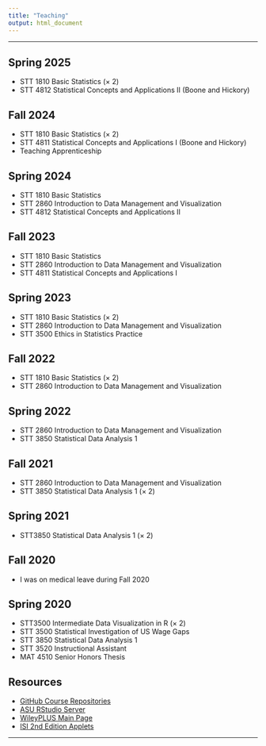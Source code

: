 ```yaml
---
title: "Teaching"
output: html_document
---
```


<hr>

## Spring 2025

* STT 1810 Basic Statistics (&times; 2)
* STT 4812 Statistical Concepts and Applications II (Boone and Hickory)

## Fall 2024

* STT 1810 Basic Statistics (&times; 2)
* STT 4811 Statistical Concepts and Applications I (Boone and Hickory)
* Teaching Apprenticeship

## Spring 2024

* STT 1810 Basic Statistics
* STT 2860 Introduction to Data Management and Visualization
* STT 4812 Statistical Concepts and Applications II

## Fall 2023

* STT 1810 Basic Statistics
* STT 2860 Introduction to Data Management and Visualization
* STT 4811 Statistical Concepts and Applications I

## Spring 2023

* STT 1810 Basic Statistics (&times; 2)
* STT 2860 Introduction to Data Management and Visualization
* STT 3500 Ethics in Statistics Practice

## Fall 2022

* STT 1810 Basic Statistics (&times; 2)
* STT 2860 Introduction to Data Management and Visualization

## Spring 2022

* STT 2860 Introduction to Data Management and Visualization
* STT 3850 Statistical Data Analysis 1

## Fall 2021

* STT 2860 Introduction to Data Management and Visualization
* STT 3850 Statistical Data Analysis 1 (&times; 2)

## Spring 2021

* STT3850 Statistical Data Analysis 1 (&times; 2)

## Fall 2020

* I was on medical leave during Fall 2020

## Spring 2020

* STT3500 Intermediate Data Visualization in R (&times; 2)
* STT 3500 Statistical Investigation of US Wage Gaps
* STT 3850 Statistical Data Analysis 1
* STT 3520 Instructional Assistant
* MAT 4510 Senior Honors Thesis

## Resources

* [GitHub Course Repositories](https://github.com/STAT-JET-ASU)
* [ASU RStudio Server](https://mathr.appstate.edu)
* [WileyPLUS Main Page](https://education.wiley.com/ngonboard/index.html)
* [ISI 2nd Edition Applets](https://www.isi-stats.com/isi2nd/ISIapplets2021.html)

<hr>